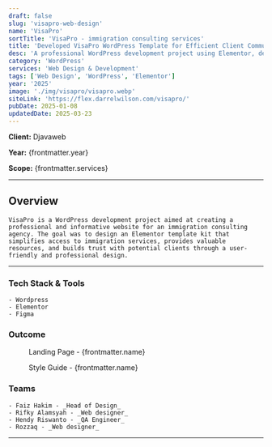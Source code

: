 ```yaml
---
draft: false
slug: 'visapro-web-design'
name: 'VisaPro'
sortTitle: 'VisaPro - immigration consulting services'
title: 'Developed VisaPro WordPress Template for Efficient Client Communication'
desc: 'A professional WordPress development project using Elementor, designed as an intuitive template kit for immigration consulting services.'
category: 'WordPress'
services: 'Web Design & Development'
tags: ['Web Design', 'WordPress', 'Elementor']
year: '2025'
image: './img/visapro/visapro.webp'
siteLink: 'https://flex.darrelwilson.com/visapro/'
pubDate: 2025-01-08
updatedDate: 2025-03-23
---
```



**Client:** Djavaweb

**Year:** {frontmatter.year}

**Scope:** {frontmatter.services}

---

## Overview

    VisaPro is a WordPress development project aimed at creating a professional and informative website for an immigration consulting agency. The goal was to design an Elementor template kit that simplifies access to immigration services, provides valuable resources, and builds trust with potential clients through a user-friendly and professional design.

---

### Tech Stack & Tools

    - Wordpress
    - Elementor
    - Figma

### Outcome

<figure>
  <Picture
    src={landingPage}
    alt='high fidelity design'
    formats={['avif', 'webp']}
  />
  <figcaption class='text-center'>
    Landing Page - {frontmatter.name}
  </figcaption>
</figure>

<figure>
  <Picture
    src={styleGuide}
    alt='high fidelity design'
    formats={['avif', 'webp']}
  />
  <figcaption class='text-center'>
    Style Guide - {frontmatter.name}
  </figcaption>
</figure>

### Teams

    - Faiz Hakim - _Head of Design_
    - Rifky Alamsyah - _Web designer_
    - Hendy Riswanto - _QA Engineer_
    - Rozzaq - _Web designer_

---